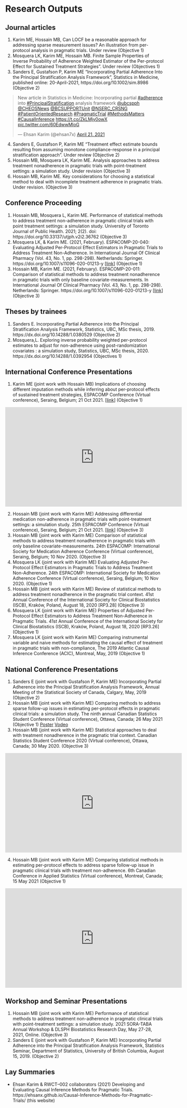 # Research Outputs

## Journal articles {-}

1.	Karim ME, Hossain MB, Can LOCF be a reasonable approach for addressing sparse measurement issues? An illustration from per-protocol analysis in pragmatic trials. Under review (Objective 1)
2.	Mosquera LK, Karim ME, Hossain MB. Finite Sample Properties of Inverse Probability of Adherence Weighted Estimator of the Per-protocol Effect for Sustained Treatment Strategies”. Under review (Objectives 1)
3.	Sanders E, Gustafson P, Karim ME “Incorporating Partial Adherence Into the Principal Stratification Analysis Framework”, Statistics in Medicine, published online: 20-April-2021, https://doi.org/10.1002/sim.8986 (Objective 2)

<blockquote class="twitter-tweet"><p lang="en" dir="ltr">New article in Statistics in Medicine: Incorporating partial <a href="https://twitter.com/hashtag/adherence?src=hash&amp;ref_src=twsrc%5Etfw">#adherence</a> into <a href="https://twitter.com/hashtag/PrincipalStratification?src=hash&amp;ref_src=twsrc%5Etfw">#PrincipalStratification</a> analysis framework <a href="https://twitter.com/ubcspph?ref_src=twsrc%5Etfw">@ubcspph</a> <a href="https://twitter.com/CHEOSNews?ref_src=twsrc%5Etfw">@CHEOSNews</a> <a href="https://twitter.com/BCSUPPORTUnit?ref_src=twsrc%5Etfw">@BCSUPPORTUnit</a> <a href="https://twitter.com/NSERC_CRSNG?ref_src=twsrc%5Etfw">@NSERC_CRSNG</a> <a href="https://twitter.com/hashtag/PatientOrientedResearch?src=hash&amp;ref_src=twsrc%5Etfw">#PatientOrientedResearch</a> <a href="https://twitter.com/hashtag/PragmaticTrial?src=hash&amp;ref_src=twsrc%5Etfw">#PragmaticTrial</a> <a href="https://twitter.com/hashtag/MethodsMatters?src=hash&amp;ref_src=twsrc%5Etfw">#MethodsMatters</a> <a href="https://twitter.com/hashtag/CausalInference?src=hash&amp;ref_src=twsrc%5Etfw">#CausalInference</a> <a href="https://t.co/ZkLMjy0owX">https://t.co/ZkLMjy0owX</a> <a href="https://t.co/60EdwwMloG">pic.twitter.com/60EdwwMloG</a></p>&mdash; Ehsan Karim (@ehsan7x) <a href="https://twitter.com/ehsan7x/status/1384703309131390981?ref_src=twsrc%5Etfw">April 21, 2021</a></blockquote> <script async src="https://platform.twitter.com/widgets.js" charset="utf-8"></script>

4.	Sanders E, Gustafson P, Karim ME “Treatment effect estimate bounds resulting from assuming monotone compliance-response in a principal stratification approach”. Under review (Objective 2)
5.	Hossain MB, Mosquera LK, Karim ME. Analysis approaches to address treatment nonadherence in pragmatic trials with point-treatment settings: a simulation study. Under revision (Objective 3)
6.	Hossain MB, Karim ME. Key considerations for choosing a statistical method to deal with incomplete treatment adherence in pragmatic trials. Under revision. (Objective 3)


## Conference Proceeding {-}

1.	Hossain MB, Mosquera L, Karim ME. Performance of statistical methods to address treatment non-adherence in pragmatic clinical trials with point treatment settings: a simulation study. University of Toronto Journal of Public Health. 2021; 2(2). doi: https://doi.org/10.33137/utjph.v2i2.36762 (Objective 3)
2.	Mosquera LK, & Karim ME. (2021, February). ESPACOMP-20-040: Evaluating Adjusted Per-Protocol Effect Estimators in Pragmatic Trials to Address Treatment Non-Adherence. In International Journal Of Clinical Pharmacy (Vol. 43, No. 1, pp. 298-298). Netherlands: Springer. https://doi.org/10.1007/s11096-020-01213-y [[link](https://link.springer.com/article/10.1007%2Fs11096-020-01213-y#Sec106)] (Objective 1)
3.	Hossain MB, Karim ME. (2021, February). ESPACOMP-20-011: Comparison of statistical methods to address treatment nonadherence in pragmatic trials with only baseline covariate-measurements. In International Journal Of Clinical Pharmacy (Vol. 43, No. 1, pp. 298-298). Netherlands: Springer. https://doi.org/10.1007/s11096-020-01213-y [[link](https://link.springer.com/article/10.1007%2Fs11096-020-01213-y#Sec22)] (Objective 3)

## Theses by trainees {-}

1.	Sanders E. Incorporating Partial Adherence into the Principal Stratification Analysis Framework, Statistics, UBC, MSc thesis, 2019. https://dx.doi.org/10.14288/1.0380529 (Objective 2)
2.	Mosquera,L. Exploring inverse probability weighted per-protocol estimates to adjust for non-adherence using post-randomization covariates : a simulation study, Statistics, UBC, MSc thesis, 2020. https://dx.doi.org/10.14288/1.0392954 (Objectives 1)


## International Conference Presentations {-}

1.	Karim ME (joint work with Hossain MB) Implications of choosing different imputation methods while inferring about per-protocol effects of sustained treatment strategies, ESPACOMP Conference (Virtual conference), Seraing, Belgium; 21 Oct 2021. [[link](https://www.espacomp.eu/wp-content/uploads/2021/11/Programme_detailed_07_11.pdf)] (Objective 1)

<iframe width="560" height="315" src="https://www.youtube.com/embed/pm8OOlPh3MU" title="YouTube video player" frameborder="0" allow="accelerometer; autoplay; clipboard-write; encrypted-media; gyroscope; picture-in-picture" allowfullscreen></iframe>

2.	Hossain MB (joint work with Karim ME) Addressing differential medication non-adherence in pragmatic trials with point-treatment settings: a simulation study. 25th ESPACOMP Conference (Virtual conference), Seraing, Belgium; 21 Oct 2021. [[link](https://www.espacomp.eu/wp-content/uploads/2021/11/Programme_detailed_07_11.pdf)] (Objective 3)
3.	Hossain MB (joint work with Karim ME) Comparison of statistical methods to address treatment nonadherence in pragmatic trials with only baseline covariate-measurements. 24th ESPACOMP: International Society for Medication Adherence Conference (Virtual conference), Seraing, Belgium; 10 Nov 2020. (Objective 3)
4.	Mosquera LK (joint work with Karim ME) Evaluating Adjusted Per-Protocol Effect Estimators in Pragmatic Trials to Address Treatment Non-Adherence. 24th ESPACOMP: International Society for Medication Adherence Conference (Virtual conference), Seraing, Belgium; 10 Nov 2020. (Objective 1)
5.	Hossain MB (joint work with Karim ME) Review of statistical methods to address treatment nonadherence in the pragmatic trial context. 41st Annual Conference of the International Society for Clinical Biostatistics (ISCB), Kraków, Poland, August 18, 2020 [RP3.28] (Objective 3)
6.	Mosquera LK (joint work with Karim ME) Properties of Adjusted Per-Protocol Effect Estimators to Address Treatment Non-Adherence in Pragmatic Trials. 41st Annual Conference of the International Society for Clinical Biostatistics (ISCB), Kraków, Poland, August 18, 2020 [RP3.26] (Objective 1)
7.  Mosquera LK (joint work with Karim ME) Comparing instrumental variable and naive methods for estimating the causal effect of treatment in pragmatic trials with non-compliance, The 2019 Atlantic Causal Inference Conference (ACIC), Montreal, May, 2019 (Objective 1)


## National Conference Presentations {-}

1.	Sanders E (joint work with Gustafson P, Karim ME) Incorporating Partial Adherence into the Principal Stratification Analysis Framework, Annual Meeting of the Statistical Society of Canada, Calgary, May, 2019 (Objective 2)
2.	Hossain MB (joint work with Karim ME) Comparing methods to address sparse follow-up issues in estimating per-protocol effects in pragmatic clinical trials: a simulation study. The ninth annual Canadian Statistics Student Conference (Virtual conference), Ottawa, Canada; 26 May 2021 (Objective 1) [Poster](https://drive.google.com/file/d/1s7f0ZbGF4TjnW4WVjy6mkPKovsxoW1oe/view) [Vodeo](https://drive.google.com/file/d/15Cz9Dwup6fc407AbeEJ5TNUxZ6IY_AK4/view)
3.	Hossain MB (joint work with Karim ME) Statistical approaches to deal with treatment nonadherence in the pragmatic trial context. Canadian Statistics Student Conference 2020 (Virtual conference), Ottawa, Canada; 30 May 2020. (Objective 3) 

<iframe width="560" height="315" src="https://www.youtube.com/embed/SZYp0aSz8Y4" title="YouTube video player" frameborder="0" allow="accelerometer; autoplay; clipboard-write; encrypted-media; gyroscope; picture-in-picture" allowfullscreen></iframe>

4.	Hossain MB (joint work with Karim ME) Comparing statistical methods in estimating per-protocol effects to address sparse follow-up issue in pragmatic clinical trials with treatment non-adherence. 6th Canadian Conference in Applied Statistics (Virtual conference), Montreal, Canada; 15 May 2021 (Objective 1)

<iframe width="560" height="315" src="https://www.youtube.com/embed/fZL5mRhvLqs" title="YouTube video player" frameborder="0" allow="accelerometer; autoplay; clipboard-write; encrypted-media; gyroscope; picture-in-picture" allowfullscreen></iframe>

## Workshop and Seminar Presentations {-}

1.	Hossain MB (joint work with Karim ME) Performance of statistical methods to address treatment non-adherence in pragmatic clinical trials with point-treatment settings: a simulation study. 2021 SORA-TABA Annual Workshop & DLSPH Biostatistics Research Day, May 27-28, 2021, Online. (Objective 3)
2.	Sanders E (joint work with Gustafson P, Karim ME) Incorporating Partial Adherence into the Principal Stratification Analysis Framework, Statistics Seminar, Department of Statistics, University of British Columbia, August 15, 2019. (Objective 2)


## Lay Summaries {-}

-	Ehsan Karim & RWCT–002 collaborators (2021) Developing and Evaluating Causal Inference Methods for Pragmatic Trials. https://ehsanx.github.io/Causal-Inference-Methods-for-Pragmatic-Trials/   (this website)

